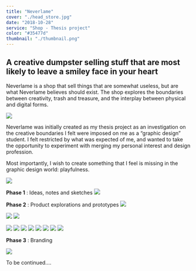 ```yaml
---
title: "Neverlame"
cover: "./head_store.jpg"
date: "2018-10-28"
service: "Shop - Thesis project"
color: "#35477d"
thumbnail: "./thumbnail.png"
---
```


## A creative dumpster selling stuff that are most likely to leave a smiley face in your heart

Neverlame is a shop that sell things that are somewhat useless, but are what Neverlame believes should exist. The shop explores the boundaries between creativity, trash and treasure, and the interplay between physical and digital forms.

![](./artschool.jpg)

Neverlame was initially created as my thesis project as an investigation on the creative boundaries I felt were imposed on me as a “graphic design” student. I felt restricted by what was expected of me, and wanted to take the opportunity to experiment with merging my personal interest and design profession.

Most importantly, I wish to create something that I feel is missing in the graphic design world: playfulness.

![](./head.jpg)

**Phase 1** : Ideas, notes and sketches
![](./sketch1.jpg)

**Phase 2** : Product explorations and prototypes
![](./tickle.jpg)

![](./pote.jpg)
![](./capsule.jpg)

![](./marsh.jpg)
![](./tongue.jpg)
![](./phonecamera.jpg)
![](./cursor.jpg)
![](./artschool.jpg)
![](./tea.jpg)
![](./golden.jpg)
![](./webcam.jpg)

**Phase 3** : Branding

<img src="./neverlame_logo.svg" style="max-width:100%"/>

To be continued....
